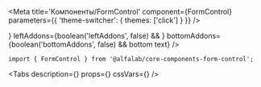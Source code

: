 


<Meta
    title='Компоненты/FormControl'
    component={FormControl}
    parameters={{ 'theme-switcher': { themes: ['click'] } }}
/>


<!-- Canvas -->

<Story name='FormControl'>
    <FormControl
        block={boolean('block', true)}
        size={select('size', ['s', 'm', 'l', 'xl'], 's')}
        disabled={boolean('disabled', false)}
        filled={boolean('filled', false)}
        focused={boolean('focused', false)}
        label={text('label', '')}
        hint={text('hint', '')}
        error={text('error', '')}
        rightAddons={boolean('rightAddons', false) && !text('error') && <Icon />}
        leftAddons={boolean('leftAddons', false) && <Icon />}
        bottomAddons={boolean('bottomAddons', false) && <span>bottom text</span>}
    />
</Story>


<!-- Docs -->

<ComponentHeader
    name='FormControl'
    version={version}
    package='@alfalab/core-components-form-control'
    stage={3}
    design='https://www.figma.com/file/hqSP3L6qu8UcL3sf18Su1M/Web-Components?node-id=49%3A0'
/>

```tsx
import { FormControl } from '@alfalab/core-components-form-control';
```

<Tabs
    description={<Description />}
    props={<Props of={FormControl} />}
    cssVars={<CssVars css={styles} />}
/>
